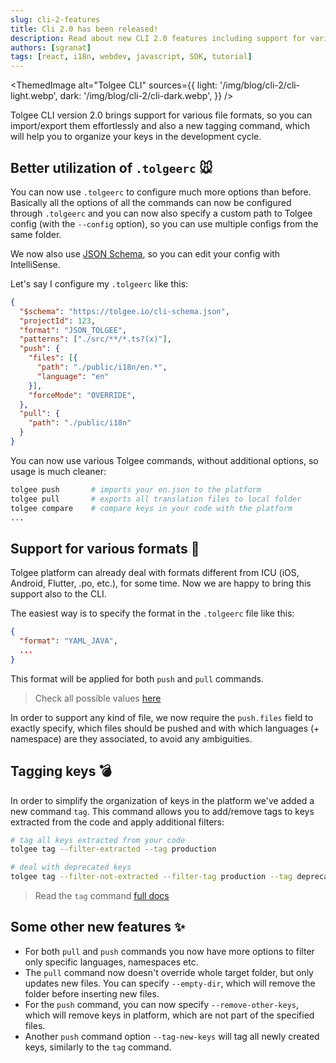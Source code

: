 ```yaml
---
slug: cli-2-features
title: Cli 2.0 has been released!
description: Read about new CLI 2.0 features including support for various formats and new tagging command.
authors: [sgranat]
tags: [react, i18n, webdev, javascript, SDK, tutorial]
---
```



<ThemedImage
  alt="Tolgee CLI"
  sources={{
    light: '/img/blog/cli-2/cli-light.webp',
    dark: '/img/blog/cli-2/cli-dark.webp',
  }}
/>

Tolgee CLI version 2.0 brings support for various file formats, so you can import/export them effortlessly and also a new tagging command, which will help you to organize your keys in the development cycle.


<!-- truncate-->

## Better utilization of `.tolgeerc` 🐭

You can now use `.tolgeerc` to configure much more options than before. Basically all the options of all the commands can now be configured through `.tolgeerc` and you can now also specify a custom path to Tolgee config (with the `--config` option), so you can use multiple configs from the same folder.

We now also use [JSON Schema](https://json-schema.org/), so you can edit your config with IntelliSense.

Let's say I configure my `.tolgeerc` like this:

```json
{
  "$schema": "https://tolgee.io/cli-schema.json",
  "projectId": 123,
  "format": "JSON_TOLGEE",
  "patterns": ["./src/**/*.ts?(x)"],
  "push": {
    "files": [{
      "path": "./public/i18n/en.*",
      "language": "en"
    }],
    "forceMode": "OVERRIDE",
  },
  "pull": {
    "path": "./public/i18n"
  }
}
```

You can now use various Tolgee commands, without additional options, so usage is much cleaner:

```bash
tolgee push       # imports your en.json to the platform
tolgee pull       # exports all translation files to local folder
tolgee compare    # compare keys in your code with the platform
...
```

## Support for various formats 🚀

Tolgee platform can already deal with formats different from ICU (iOS, Android, Flutter, .po, etc.), for some time. Now we are happy to bring this support also to the CLI.

The easiest way is to specify the format in the `.tolgeerc` file like this:

```json
{
  "format": "YAML_JAVA",
  ...
}
```

This format will be applied for both `push` and `pull` commands.

> Check all possible values [here](https://tolgee.io/tolgee-cli/project-configuration#format)

In order to support any kind of file, we now require the `push.files` field to exactly specify, which files should be pushed and with which languages (+ namespace) are they associated, to avoid any ambiguities.

## Tagging keys 💣

In order to simplify the organization of keys in the platform we've added a new command `tag`. This command allows you to add/remove tags to keys extracted from the code and apply additional filters:

```sh
# tag all keys extracted from your code
tolgee tag --filter-extracted --tag production

# deal with deprecated keys
tolgee tag --filter-not-extracted --filter-tag production --tag deprecated --untag production
```

> Read the `tag` command [full docs](https://tolgee.io/tolgee-cli/extraction/tagging-keys)

## Some other new features ✨

 - For both `pull` and `push` commands you now have more options to filter only specific languages, namespaces etc.
 - The `pull` command now doesn't override whole target folder, but only updates new files. You can specify `--empty-dir`, which will remove the folder before inserting new files.
 - For the `push` command, you can now specify `--remove-other-keys`, which will remove keys in platform, which are not part of the specified files.
 - Another `push` command option `--tag-new-keys` will tag all newly created keys, similarly to the `tag` command.


